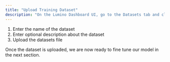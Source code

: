 ```yaml
---
title: "Upload Training Dataset"
description: "On the Lumino Dashboard UI, go to the Datasets tab and click on Upload Dataset."
---
```


1. Enter the name of the dataset
2. Enter optional description about the dataset
3. Upload the datasets file

Once the dataset is uploaded, we are now ready to fine tune our model in the next section.